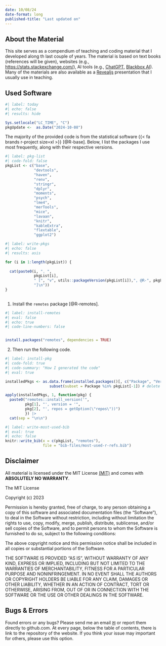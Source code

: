 ```yaml
---
date: 10/08/24
date-format: long
published-title: "Last updated on"
---
```



## About the Material

This site serves as a compendium of teaching and coding material that I developed along th last couple of years. The material is based on text books (references will be given), websites (e.g., <https://stats.stackexchange.com/>), AI tools (e.g., [ChatGPT](<https://chat.openai.com/>), [Blackbox AI](<https://www.blackbox.ai/>)). Many of the materials are also available as a [Revealjs](<https://quarto.org/docs/presentations/revealjs/>) presentation that I usually use in teaching.

## Used Software

```r
#| label: today
#| echo: false
#| results: hide

Sys.setlocale("LC_TIME", "C")
pkgUpdate <-  as.Date("2024-10-08")

```

The majority of the provided code is from the statistical software {{< fa brands r-project size=xl >}} [@R-base]. Below, I list the packages I use most frequently, along with their respective versions. 

<!-- (last update was on `r format(pkgUpdate, "%B %d, %Y")`):
-->

```r
#| label: pkg-list
#| code-fold: false
pkgList <- c("base",
             "devtools",
             "haven",
             "renv",
             "stringr",
             "dplyr",
             "moments",
             "psych",
             "lme4",
             "merTools",
             "mice",
             "lavaan",
             "knitr",
             "kableExtra",
             "flextable",
             "ggplot2")
```

```r
#| label: write-pkgs
#| echo: false
#| results: asis

for (i in 1:length(pkgList)) {
  
  cat(paste0(i, ". ",
             pkgList[i],
             " [", "v", utils::packageVersion(pkgList[i]),", @R-", pkgList[i],
             "]\n"))
}
    

```


::: {.callout-tip appearance="simple" title="To install these exact versions of the packages, run the following code." collapse="true"}

1. Install the `remotes` package [@R-remotes].

```r
#| label: install-remotes
#| eval: false
#| echo: true
#| code-line-numbers: false


install.packages("remotes", dependencies = TRUE)
```

2. Then run the following code.

```r
#| label: install-pkg
#| code-fold: true
#| code-summary: "How I generated the code"
#| eval: true

installedPkgs <- as.data.frame(installed.packages()[, c("Package", "Version")]) |>
                    subset(subset = Package %in% pkgList[-1]) # delete base

apply(installedPkgs, 1, function(pkg) {
  paste0("remotes::install_version('",
         pkg[1], "', version = '",
         pkg[2], "', repos = getOption(\"repos\"))")
         }) |>
  cat(sep = "\n\n")


```

:::





```r
#| label: write-most-used-bib
#| eval: true
#| echo: false
knitr::write_bib(x = c(pkgList, "remotes"),
                 file = "bib-files/most-used-r-refs.bib")


```

## Disclaimer

All material is licensed under the MIT License [(MIT)](https://en.wikipedia.org/wiki/MIT_License) and comes with **ABSOLUTELY NO WARRANTY**. 

:::{.callout-important collapse="false"}
The MIT License

Copyright (c) 2023

Permission is hereby granted, free of charge, to any person obtaining a copy of this software and associated documentation files (the "Software"), to deal in the Software without restriction, including without limitation the rights to use, copy, modify, merge, publish, distribute, sublicense, and/or sell copies of the Software, and to permit persons to whom the Software is furnished to do so, subject to the following conditions:

The above copyright notice and this permission notice shall be included in all copies or substantial portions of the Software.

THE SOFTWARE IS PROVIDED "AS IS", WITHOUT WARRANTY OF ANY KIND, EXPRESS OR IMPLIED, INCLUDING BUT NOT LIMITED TO THE WARRANTIES OF MERCHANTABILITY, FITNESS FOR A PARTICULAR PURPOSE AND NONINFRINGEMENT. IN NO EVENT SHALL THE AUTHORS OR COPYRIGHT HOLDERS BE LIABLE FOR ANY CLAIM, DAMAGES OR OTHER LIABILITY, WHETHER IN AN ACTION OF CONTRACT, TORT OR OTHERWISE, ARISING FROM, OUT OF OR IN CONNECTION WITH THE SOFTWARE OR THE USE OR OTHER DEALINGS IN THE SOFTWARE.

:::

## Bugs & Errors

Found errors or any bugs? Please send me an email [&#9993;](mailto:sven.rieger@uni-tuebingen.de) or report them directly to github.com. At every page, below the table of contents, there is link to the repository of the website. If you think your issue may important for others, please use this option. 
 
